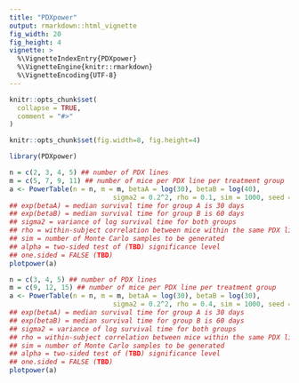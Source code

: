 ```yaml
---
title: "PDXpower"
output: rmarkdown::html_vignette
fig_width: 20 
fig_height: 4 
vignette: >
  %\VignetteIndexEntry{PDXpower}
  %\VignetteEngine{knitr::rmarkdown}
  %\VignetteEncoding{UTF-8}
---
```


```r
knitr::opts_chunk$set(
  collapse = TRUE,
  comment = "#>"
)

knitr::opts_chunk$set(fig.width=8, fig.height=4) 
```

```r
library(PDXpower)

n = c(2, 3, 4, 5) ## number of PDX lines 
m = c(5, 7, 9, 11) ## number of mice per PDX line per treatment group
a <- PowerTable(n = n, m = m, betaA = log(30), betaB = log(40), 
                          sigma2 = 0.2^2, rho = 0.1, sim = 1000, seed = 100)
## exp(betaA) = median survival time for group A is 30 days
## exp(betaB) = median survival time for group B is 60 days
## sigma2 = variance of log survival time for both groups
## rho = within-subject correlation between mice within the same PDX line
## sim = number of Monte Carlo samples to be generated
## alpha = two-sided test of (TBD) significance level
## one.sided = FALSE (TBD)
plotpower(a)
```

```r
n = c(3, 4, 5) ## number of PDX lines 
m = c(9, 12, 15) ## number of mice per PDX line per treatment group
a <- PowerTable(n = n, m = m, betaA = log(30), betaB = log(30), 
                          sigma2 = 0.2^2, rho = 0.4, sim = 1000, seed = 1100)
## exp(betaA) = median survival time for group A is 30 days
## exp(betaB) = median survival time for group B is 60 days
## sigma2 = variance of log survival time for both groups
## rho = within-subject correlation between mice within the same PDX line
## sim = number of Monte Carlo samples to be generated
## alpha = two-sided test of (TBD) significance level
## one.sided = FALSE (TBD)
plotpower(a)

```

